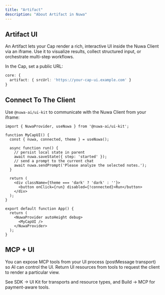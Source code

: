 ```yaml
---
title: "Artifact"
description: "About Artifact in Nuwa"
---
```

## Artifact UI

An Artifact lets your Cap render a rich, interactive UI inside the Nuwa Client via an iframe. Use it to visualize results, collect structured input, or orchestrate multi-step workflows.

In the Cap, set a public URL:

```ts
core: {
  artifact: { srcUrl: 'https://your-cap-ui.example.com' }
}
```

## Connect To The Client

Use `@nuwa-ai/ui-kit` to communicate with the Nuwa Client from your iframe:

```tsx
import { NuwaProvider, useNuwa } from '@nuwa-ai/ui-kit';

function MyCapUI() {
  const { nuwa, connected, theme } = useNuwa();

  async function run() {
    // persist local state in parent
    await nuwa.saveState({ step: 'started' });
    // send a prompt to the current chat
    await nuwa.sendPrompt('Please analyze the selected notes.');
  }

  return (
    <div className={theme === 'dark' ? 'dark' : ''}>
      <button onClick={run} disabled={!connected}>Run</button>
    </div>
  );
}

export default function App() {
  return (
    <NuwaProvider autoHeight debug>
      <MyCapUI />
    </NuwaProvider>
  );
}
```

## MCP + UI

You can expose MCP tools from your UI process (postMessage transport) so AI can control the UI. Return UI resources from tools to request the client to render a particular view.

See SDK -> UI Kit for transports and resource types, and Build -> MCP for payment-aware tools.
